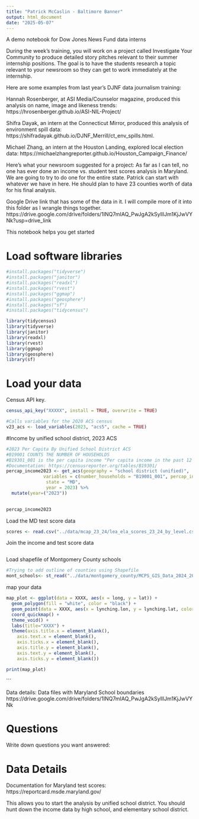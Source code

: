 ```yaml
---
title: "Patrick McCaslin - Baltimore Banner"
output: html_document
date: "2025-05-07"
---
```


A demo notebook for Dow Jones News Fund data interns

During the week’s training, you will work on a project called Investigate Your Community to produce detailed story pitches relevant to their summer internship positions. The goal is to have the students research a topic relevant to your newsroom so they can get to work immediately at the internship. 

Here are some examples from last year’s DJNF data journalism training:

Hannah Rosenberger, at ASI Media/Counselor magazine, produced this analysis on name, image and likeness trends: https://hrosenberger.github.io/ASI-NIL-Project/

Shifra Dayak, an intern at the Connecticut Mirror, produced this analysis of environment spill data: https://shifradayak.github.io/DJNF_Merrill/ct_env_spills.html.

Michael Zhang, an intern at the Houston Landing, explored local election data: https://michaelzhangreporter.github.io/Houston_Campaign_Finance/


Here's what your newsroom suggested for a project:
As far as I can tell, no one has ever done an income vs. student test scores analysis in Maryland. We are going to try to do one for the entire state. Patrick can start with whatever we have in here. He should plan to have 23 counties worth of data for his final analysis.

Google Drive link that has some of the data in it. I will compile more of it into this folder as I wrangle things together. https://drive.google.com/drive/folders/1INQ7mIAQ_PwJgA2kSylllJm1KjJwVYNk?usp=drive_link




This notebook helps you get started

# Load software libraries
```r
#install.packages("tidyverse")
#install.packages("janitor")
#install.packages("readxl")
#install.packages("rvest")
#install.packages("ggmap")
#install.packages("geosphere")
#install.packages("sf")
#install.packages("tidycensus")

library(tidycensus)
library(tidyverse)
library(janitor)
library(readxl)
library(rvest)
library(ggmap)
library(geosphere)
library(sf)

```


# Load your data

Census API key.

```r
census_api_key("XXXXX", install = TRUE, overwrite = TRUE)
```

```r
#Calls variables for the 2020 ACS census
v23_acs <- load_variables(2023, "acs5", cache = TRUE)
```


#Income by unified school district, 2023 ACS
```r
#2023 Per Capita By Unified School District ACS
#B19001 COUNTS THE NUMBER OF HOUSEHOLDS
#B19301_001 is the per capita income "Per capita income in the past 12 months (in 2023 inflation-adjusted dollars"
#Documentation: https://censusreporter.org/tables/B19301/
percap_income2023 <- get_acs(geography = "school district (unified)", 
              variables = c(number_households = "B19001_001", percap_income = "B19301_001"), 
               state = "MD", 
               year = 2023) %>% 
  mutate(year=("2023"))

 
percap_income2023

```

Load the MD test score data
```r
scores <- read.csv("../data/mcap_23_24/lea_ela_scores_23_24_by_level.csv")

```



Join the income and test score data
```r

```



Load shapefile of Montgomery County schools
```r

#Trying to add outline of counties using Shapefile
mont_schools<- st_read("../data/montgomery_county/MCPS_GIS_Data_2024_2025/Schools.shp")
```


map your data
```r
map_plot <- ggplot(data = XXXX, aes(x = long, y = lat)) +
  geom_polygon(fill = "white", color = "black") +
  geom_point(data = XXXX, aes(x = lynching.lon, y = lynching.lat, color = in_state), size = 3) +
  coord_quickmap() +
  theme_void() + 
  labs(title="XXXX") + 
  theme(axis.title.x = element_blank(),
    axis.text.x = element_blank(),
    axis.ticks.x = element_blank(),
    axis.title.y = element_blank(),
    axis.text.y = element_blank(),
    axis.ticks.y = element_blank())

print(map_plot)
```
```



Data details:
Data files with Maryland School boundaries
https://drive.google.com/drive/folders/1INQ7mIAQ_PwJgA2kSylllJm1KjJwVYNk




# Questions 

Write down questions you want answered:



# Data Details

Documentation for Maryland test scores: https://reportcard.msde.maryland.gov/


This allows you to start the analysis by unified school district. You should hunt down the income data by high school, and elementary school district. 